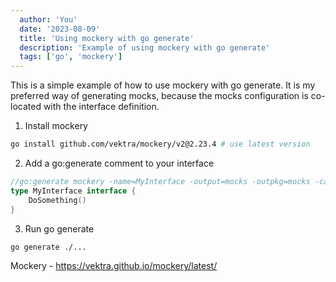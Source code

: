 ```yaml
---
  author: 'You'
  date: '2023-08-09'
  title: 'Using mockery with go generate'
  description: 'Example of using mockery with go generate'
  tags: ['go', 'mockery']
---
```


This is a simple example of how to use mockery with go generate. It is my preferred way of generating mocks, because the mocks configuration is co-located with the interface definition.

1. Install mockery

```bash
go install github.com/vektra/mockery/v2@2.23.4 # use latest version
```

2. Add a go:generate comment to your interface

```go
//go:generate mockery -name=MyInterface -output=mocks -outpkg=mocks -case=underscore
type MyInterface interface {
    DoSomething()
}

```

3. Run go generate

```bash
go generate ./...
```

Mockery - https://vektra.github.io/mockery/latest/
